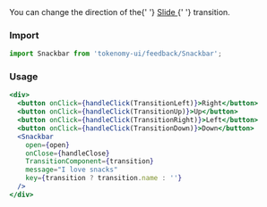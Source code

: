 
<Title>Transition control slide direction snackbars</Title>
<Subtitle>
  You can change the direction of the{' '}
  <a target="_blank" href="https://v4.mui.com/components/transitions/#slide">
    Slide
  </a>{' '}
  transition.
</Subtitle>

### Import

```jsx
import Snackbar from 'tokenomy-ui/feedback/Snackbar';
```

### Usage

<SnackbarTransitionControlSlideDirection />

```jsx
<div>
  <button onClick={handleClick(TransitionLeft)}>Right</button>
  <button onClick={handleClick(TransitionUp)}>Up</button>
  <button onClick={handleClick(TransitionRight)}>Left</button>
  <button onClick={handleClick(TransitionDown)}>Down</button>
  <Snackbar
    open={open}
    onClose={handleClose}
    TransitionComponent={transition}
    message="I love snacks"
    key={transition ? transition.name : ''}
  />
</div>
```
